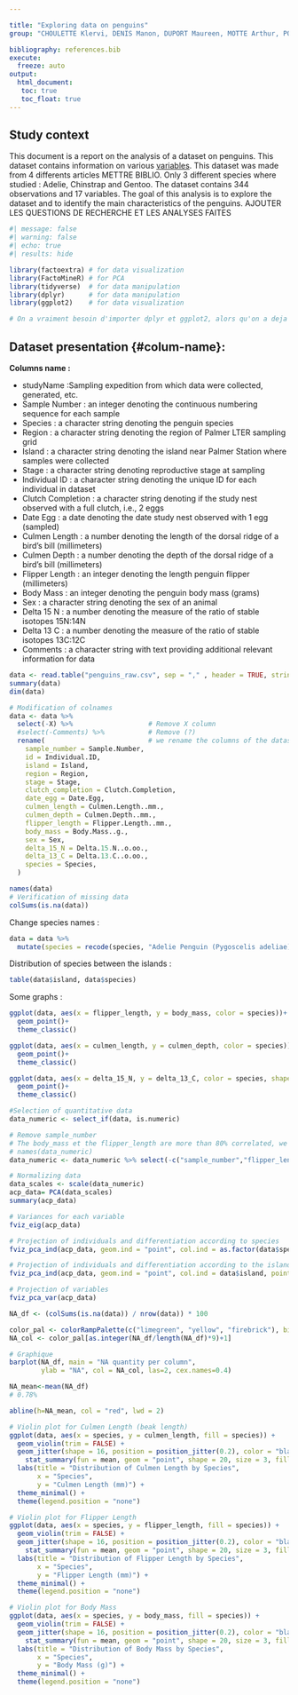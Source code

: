 ```yaml
---

title: "Exploring data on penguins"
group: "CHOULETTE Klervi, DENIS Manon, DUPORT Maureen, MOTTE Arthur, POYARD Antoine, SESIA Marion, TANGUY Céline" 

bibliography: references.bib
execute: 
  freeze: auto
output: 
  html_document:
   toc: true
   toc_float: true
---
```


## Study context

This document is a report on the analysis of a dataset on penguins. This dataset contains information on various [variables](#colum-name). This dataset was made from 4 differents articles METTRE BIBLIO.
Only 3 different species where studied : Adelie, Chinstrap and Gentoo. The dataset contains 344 observations and 17 variables. The goal of this analysis is to explore the dataset and to identify the main characteristics of the penguins.
AJOUTER LES QUESTIONS DE RECHERCHE ET LES ANALYSES FAITES


```r
#| message: false
#| warning: false
#| echo: true
#| results: hide

library(factoextra) # for data visualization
library(FactoMineR) # for PCA
library(tidyverse)  # for data manipulation
library(dplyr)      # for data manipulation
library(ggplot2)    # for data visualization

# On a vraiment besoin d'importer dplyr et ggplot2, alors qu'on a deja importer tidyverse ?
```

## Dataset presentation {#colum-name}: 

**Columns name :**

 - studyName :Sampling expedition from which data were collected, generated, etc.  
 - Sample Number : an integer denoting the continuous numbering sequence for each sample  
 - Species : a character string denoting the penguin species  
 - Region : a character string denoting the region of Palmer LTER sampling grid  
 - Island : a character string denoting the island near Palmer Station where samples were collected  
 - Stage : a character string denoting reproductive stage at sampling  
 - Individual ID : a character string denoting the unique ID for each individual in dataset  
 - Clutch Completion : a character string denoting if the study nest observed with a full clutch, i.e., 2 eggs  
 - Date Egg : a date denoting the date study nest observed with 1 egg (sampled)  
 - Culmen Length : a number denoting the length of the dorsal ridge of a bird's bill (millimeters)  
 - Culmen Depth : a number denoting the depth of the dorsal ridge of a bird's bill (millimeters)  
 - Flipper Length : an integer denoting the length penguin flipper (millimeters)  
 - Body Mass : an integer denoting the penguin body mass (grams)  
 - Sex : a character string denoting the sex of an animal  
 - Delta 15 N : a number denoting the measure of the ratio of stable isotopes 15N:14N  
 - Delta 13 C : a number denoting the measure of the ratio of stable isotopes 13C:12C  
 - Comments : a character string with text providing additional relevant information for data  


```r
data <- read.table("penguins_raw.csv", sep = "," , header = TRUE, stringsAsFactors = T)
summary(data)
dim(data)
```


```r

# Modification of colnames 
data <- data %>%
  select(-X) %>%                   # Remove X column 
  #select(-Comments) %>%           # Remove (?)
  rename(                          # we rename the columns of the dataset
    sample_number = Sample.Number,
    id = Individual.ID,
    island = Island,
    region = Region,
    stage = Stage,
    clutch_completion = Clutch.Completion,
    date_egg = Date.Egg,
    culmen_length = Culmen.Length..mm.,
    culmen_depth = Culmen.Depth..mm.,
    flipper_length = Flipper.Length..mm.,
    body_mass = Body.Mass..g.,
    sex = Sex,
    delta_15_N = Delta.15.N..o.oo.,
    delta_13_C = Delta.13.C..o.oo.,
    species = Species,
  ) 

names(data)
# Verification of missing data
colSums(is.na(data)) 

```

Change species names :  
```r
data = data %>%
  mutate(species = recode(species, "Adelie Penguin (Pygoscelis adeliae)" = "Adelie", "Chinstrap penguin (Pygoscelis antarctica)" = "Chinstrap", "Gentoo penguin (Pygoscelis papua)" = "Gentoo"))
```


Distribution of species between the islands :  

```r
table(data$island, data$species)
```

Some graphs :

```r
ggplot(data, aes(x = flipper_length, y = body_mass, color = species))+
  geom_point()+
  theme_classic()
```

```r
ggplot(data, aes(x = culmen_length, y = culmen_depth, color = species))+
  geom_point()+
  theme_classic()
```

```r
ggplot(data, aes(x = delta_15_N, y = delta_13_C, color = species, shape = island))+
  geom_point()+
  theme_classic()
```

```r
#Selection of quantitative data
data_numeric <- select_if(data, is.numeric)

# Remove sample_number 
# The body_mass et the flipper_length are more than 80% correlated, we're deleting flipper_length because it's the data that's most correlated with all the other data.
# names(data_numeric)
data_numeric <- data_numeric %>% select(-c("sample_number","flipper_length"))

# Normalizing data
data_scales <- scale(data_numeric)
acp_data= PCA(data_scales)
summary(acp_data)

# Variances for each variable
fviz_eig(acp_data)

# Projection of individuals and differentiation according to species
fviz_pca_ind(acp_data, geom.ind = "point", col.ind = as.factor(data$species), addEllipses = T, pointshape = 19)

# Projection of individuals and differentiation according to the islands
fviz_pca_ind(acp_data, geom.ind = "point", col.ind = data$island, pointshape = 19, addEllipses = T)

# Projection of variables
fviz_pca_var(acp_data)
```


```r
NA_df <- (colSums(is.na(data)) / nrow(data)) * 100

color_pal <- colorRampPalette(c("limegreen", "yellow", "firebrick"), bias = 20)(10)
NA_col <- color_pal[as.integer(NA_df/length(NA_df)*9)+1]

# Graphique
barplot(NA_df, main = "NA quantity per column",
        ylab = "NA", col = NA_col, las=2, cex.names=0.4)

NA_mean<-mean(NA_df)
# 0.78% 

abline(h=NA_mean, col = "red", lwd = 2)

```


```r

# Violin plot for Culmen Length (beak length)
ggplot(data, aes(x = species, y = culmen_length, fill = species)) +
  geom_violin(trim = FALSE) +
  geom_jitter(shape = 16, position = position_jitter(0.2), color = "black", alpha = 0.3) +
    stat_summary(fun = mean, geom = "point", shape = 20, size = 3, fill = "red", color = "red") +
  labs(title = "Distribution of Culmen Length by Species",
       x = "Species",
       y = "Culmen Length (mm)") +
  theme_minimal() +
  theme(legend.position = "none")

# Violin plot for Flipper Length
ggplot(data, aes(x = species, y = flipper_length, fill = species)) +
  geom_violin(trim = FALSE) +
  geom_jitter(shape = 16, position = position_jitter(0.2), color = "black", alpha = 0.3) +
    stat_summary(fun = mean, geom = "point", shape = 20, size = 3, fill = "red", color = "red") +
  labs(title = "Distribution of Flipper Length by Species",
       x = "Species",
       y = "Flipper Length (mm)") +
  theme_minimal() +
  theme(legend.position = "none")

# Violin plot for Body Mass
ggplot(data, aes(x = species, y = body_mass, fill = species)) +
  geom_violin(trim = FALSE) +
  geom_jitter(shape = 16, position = position_jitter(0.2), color = "black", alpha = 0.3) +
    stat_summary(fun = mean, geom = "point", shape = 20, size = 3, fill = "red", color = "red") +
  labs(title = "Distribution of Body Mass by Species",
       x = "Species",
       y = "Body Mass (g)") +
  theme_minimal() +
  theme(legend.position = "none")

```


